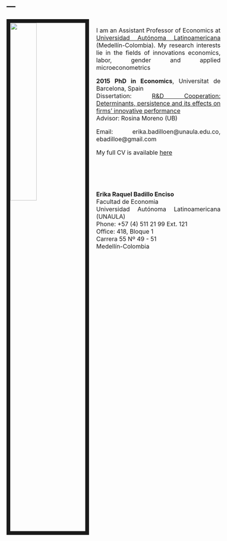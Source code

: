 ---
---
<link rel="stylesheet" href="styles.css" type="text/css">

<img src="images/Fotojulio2019.jpeg" style="width:35%; border:10px solid; margin-right: 20px" align="left">

<style>
body {
text-align: justify}

body{ /* Normal  */
      font-size: 12pt;
  }
</style>
<br>
I am an Assistant Professor of Economics at [Universidad Autónoma Latinoamericana](https://www.unaula.edu.co) (Medellín-Colombia). My research interests lie in the fields of innovations economics, labor, gender and applied microeconometrics 

**2015 PhD in Economics**, Universitat de Barcelona, Spain<br>
Dissertation: [R&D Cooperation: Determinants, persistence and its effects on firms' innovative performance](https://www.tesisenred.net/handle/10803/287325)<br>
Advisor: Rosina Moreno (UB) 

Email: erika.badilloen@unaula.edu.co, ebadilloe@gmail.com

My full CV is available [here](files/BadilloER_CV2020.pdf)


<br>
<br>
<br>

**Erika Raquel Badillo Enciso**<br>
Facultad de Economia<br>
Universidad Autónoma Latinoamericana (UNAULA)<br>
Phone: +57 (4) 511 21 99 Ext. 121<br>
Office: 418, Bloque 1<br>
Carrera 55 Nº 49 - 51<br>
Medellín-Colombia